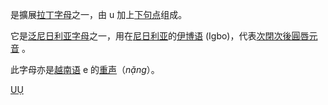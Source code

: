 {{Infobox alphabet|alphabet=拉丁|uuc=1EE4|ulc=1EE5}}
{{Unicode|'''Ụ''', '''ụ'''}} 是擴展[[拉丁字母|拉丁字母]]之一，由 u 加上[[句點_(變音符號)|下句点]]组成。

它是[[泛尼日利亚字母|泛尼日利亚字母]]之一，用在[[尼日利亚|尼日利亚]]的[[伊博语|伊博语]] (Igbo)，代表[[次閉次後圓唇元音|次閉次後圓唇元音]] {{IPA4|ʊ}}。

此字母亦是[[越南语|越南语]] e 的[[越南語音系|重声]]（''nặng''）。

{{Latin alphabet}}

[[Category:衍生拉丁字母|UỤ]]